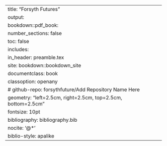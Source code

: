 ---
title: "Forsyth Futures"
output:
  bookdown::pdf_book:
    number_sections: false
    toc: false
    includes:
      in_header: preamble.tex
site: bookdown::bookdown_site
documentclass: book
classoption: openany
# github-repo: forsythfuture/Add Repository Name Here
geometry: "left=2.5cm, right=2.5cm, top=2.5cm, bottom=2.5cm"
fontsize: 10pt
bibliography: bibliography.bib
nocite: '@*'
biblio-style: apalike
---